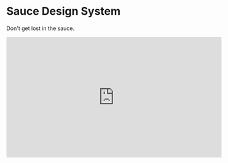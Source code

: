 <script>
</script>

<Meta title="Home" />

# Sauce Design System

Don't get lost in the sauce.

<iframe
  allow="accelerometer; autoplay; encrypted-media; gyroscope; picture-in-picture"
  allowFullScreen
  frameBorder="0"
  height="315"
  src="https://www.youtube-nocookie.com/embed/g0-F88c6Hrk"
  title="Legendary philosopher Gucci Mane explains the concept of 'Sauce'"
  width="560"
/>
